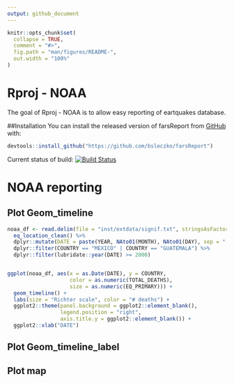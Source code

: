 ```yaml
---
output: github_document
---
```


<!-- README.md is generated from README.Rmd. Please edit that file -->

```r
knitr::opts_chunk$set(
  collapse = TRUE,
  comment = "#>",
  fig.path = "man/figures/README-",
  out.width = "100%"
)
```
# Rproj - NOAA
The goal of Rproj - NOAA is to allow easy reporting of eartquakes database.

##Installation
You can install the released version of farsReport from [GitHub](https://github.com/bsleczko/Rproj) with:

``` r
devtools::install_github("https://github.com/bsleczko/farsReport")
```
Current status of build: [![Build Status](https://travis-ci.org/bsleczko/Rproj.svg?branch=master)](https://travis-ci.org/bsleczko/Rproj)

# NOAA reporting

## Plot Geom_timeline
```r
noaa_df <- read.delim(file = "inst/extdata/signif.txt", stringsAsFactors = FALSE) %>%
  eq_location_clean() %>%
  dplyr::mutate(DATE = paste(YEAR, NAto01(MONTH), NAto01(DAY), sep = "-")) %>% 
  dplyr::filter(COUNTRY == "MEXICO" | COUNTRY == "GUATEMALA") %>% 
  dplyr::filter(lubridate::year(DATE) >= 2000)


ggplot(noaa_df, aes(x = as.Date(DATE), y = COUNTRY,
                    color = as.numeric(TOTAL_DEATHS),
                    size = as.numeric(EQ_PRIMARY))) +
  geom_timeline() +
  labs(size = "Richter scale", color = "# deaths") +
  ggplot2::theme(panel.background = ggplot2::element_blank(),
                 legend.position = "right",
                 axis.title.y = ggplot2::element_blank()) +
  ggplot2::xlab("DATE")

```

## Plot Geom_timeline_label


## Plot map

